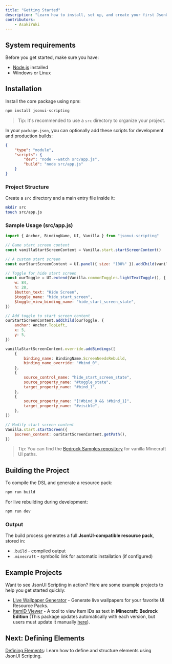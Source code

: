 ```yaml
---
title: "Getting Started"
description: "Learn how to install, set up, and create your first JsonUI Scripting project."
contributors:
    - AsakiYuki
---
```


## System requirements

Before you get started, make sure you have:

-   [Node.js](https://nodejs.org/) installed
-   Windows or Linux

## Installation

Install the core package using npm:

```sh
npm install jsonui-scripting
```

> Tip: It's recommended to use a `src` directory to organize your project.

In your `package.json`, you can optionally add these scripts for development and production builds:

```json
{
	"type": "module",
	"scripts": {
		"dev": "node --watch src/app.js",
		"build": "node src/app.js"
	}
}
```

### Project Structure

Create a `src` directory and a main entry file inside it:

```sh
mkdir src
touch src/app.js
```

### Sample Usage (src/app.js)

```javascript
import { Anchor, BindingName, UI, Vanilla } from "jsonui-scripting"

// Game start screen content
const vanillaStartScreenContent = Vanilla.start.startScreenContent()

// A custom start screen
const ourStartScreenContent = UI.panel({ size: "100%" }).addChild(vanillaStartScreenContent)

// Toggle for hide start screen
const ourToggle = UI.extend(Vanilla.commonToggles.lightTextToggle(), {
	w: 84,
	h: 28,
	$button_text: "Hide Screen",
	$toggle_name: "hide_start_screen",
	$toggle_view_binding_name: "hide_start_screen_state",
})

// Add toggle to start screen content
ourStartScreenContent.addChild(ourToggle, {
	anchor: Anchor.TopLeft,
	x: 5,
	y: 5,
})

vanillaStartScreenContent.override.addBindings([
	{
		binding_name: BindingName.ScreenNeedsRebuild,
		binding_name_override: "#bind_0",
	},
	{
		source_control_name: "hide_start_screen_state",
		source_property_name: "#toggle_state",
		target_property_name: "#bind_1",
	},
	{
		source_property_name: "[!#bind_0 && !#bind_1]",
		target_property_name: "#visible",
	},
])

// Modify start screen content
Vanilla.start.startScreen({
	$screen_content: ourStartScreenContent.getPath(),
})
```

> Tip: You can find the [Bedrock Samples repository](https://github.com/Mojang/bedrock-samples/tree/main/resource_pack/ui) for vanilla Minecraft UI paths.

## Building the Project

To compile the DSL and generate a resource pack:

```sh
npm run build
```

For live rebuilding during development:

```sh
npm run dev
```

### Output

The build process generates a full **JsonUI-compatible resource pack**, stored in:

-   `.build` - compiled output
-   `.minecraft` - symbolic link for automatic installation (if configured)

## Example Projects

Want to see JsonUI Scripting in action? Here are some example projects to help you get started quickly:

-   [Live Wallpaper Generator](https://github.com/AsakiYuki/mc-livewallpaper-generator) - Generate live wallpapers for your favorite UI Resource Packs.
-   [ItemID Viewer](https://github.com/AsakiYuki/minecraft-item-id-viewer) - A tool to view Item IDs as text in **Minecraft: Bedrock Edition** (This package updates automatically with each version, but users must update it manually [here](/download/minecraft-item-id-viewer)).

## Next: Defining Elements

[Defining Elements](/jsonui/defining-elements): Learn how to define and structure elements using JsonUI Scripting.
